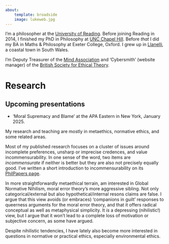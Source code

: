 ```yaml
---
about:
    template: broadside
    image: lukeweb.jpg
---
```


I'm a philosopher at the [University of
Reading](https://www.reading.ac.uk/philosophy/). Before joining
Reading in 2014, I finished my PhD in Philosophy at [UNC Chapel
Hill](https://philosophy.unc.edu/). Before *that* I did my BA in Maths
& Philosophy at Exeter College, Oxford. I grew up in
[Llanelli](https://en.wikipedia.org/wiki/Llanelli), a coastal town in
South Wales.

I'm Deputy Treasurer of the [Mind
Association](https://mindassociation.org/) and 'Cybersmith' (website
manager) of the [British Society for Ethical
Theory](https://www.bset.org.uk/).


# Research

## Upcoming presentations

* 'Moral Supremacy and Blame' at the APA Eastern in New York, January 2025.


My research and teaching are mostly in metaethics, normative ethics,
and some related areas.

Most of my published research focuses on a cluster of issues around
incomplete preferences, unsharp or imprecise credences, and value
incommensurability. In one sense of the word, two items are
*incommensurate* if neither is better but they are also not precisely
equally good. I've written a short introduction to incommensurability
on its [PhilPapers
page](https://philpapers.org/browse/incommensurability-of-value).

In more straightforwardly metaethical terrain, am interested in Global
Normative Nihilism, moral error theory's more aggressive sibling. Not
only categorical/external but also hypothetical/internal resons claims
are false. I argue that this view avoids (or embraces) 'companions in
guilt' responses to queerness arguments for the moral error theory,
and that it offers radical conceptual as well as metaphysical
simplicity. It *is* a depressing (nihilistic!) view, but I argue that
it won't lead to a complete loss of motivation or subjective concern,
as some have argued.

Despite nihilistic tendencies, I have lately also become more
interested in questions in normative or practical ethics, especially
environmental ethics.